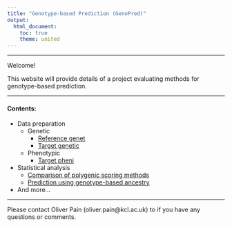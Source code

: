 ---
title: "Genotype-based Prediction (GenoPred)"
output: 
  html_document:
    toc: true
    theme: united
---

***

Welcome!

This website will provide details of a project evaluating methods for genotype-based prediction.

***

#### Contents:

* Data preparation
  * Genetic
    * [Reference genet](https://opain.github.io/GenoPred/Pipeline_prep.html)
    * [Target genetic](https://opain.github.io/GenoPred/Genotype-based_scoring_in_target_samples.html)
  * Phenotypic
    * [Target pheni](https://opain.github.io/GenoPred/Target_sample_phenotype_prep.html)
    
* Statistical analysis
  * [Comparison of polygenic scoring methods](https://opain.github.io/GenoPred/Determine_optimal_polygenic_scoring_approach.html)
  * [Prediction using genotype-based ancestry](https://opain.github.io/GenoPred/Ancestry-based_prediction.html)

* And more...

***

Please contact Oliver Pain (oliver.pain@kcl.ac.uk) to if you have any questions or comments.


